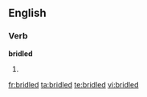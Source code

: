 
==English==

===Verb===
'''bridled'''

# {{past of|[[bridle]]}}

[[fr:bridled]]
[[ta:bridled]]
[[te:bridled]]
[[vi:bridled]]